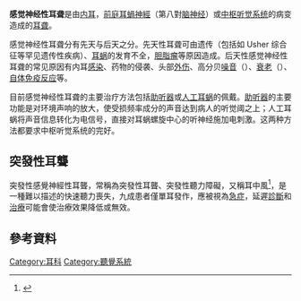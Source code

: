 {{medical}}
{{noteTA
|1=zh-hans:信息;zh-hant:訊息;
|2=zh-hans:信号;zh-hant:訊號;
}}
'''感觉神经性耳聋'''是由[[内耳|内耳]]，[[前庭耳蝸神經|前庭耳蝸神經]]（第八對[[脑神经|脑神经]]）或[[中枢听觉系统|中枢听觉系统]]的病变造成的[[耳聋|耳聋]]。

感觉神经性耳聋分有先天与后天之分。先天性耳聋可由遗传（包括如 Usher 综合征等罕见遗传性疾病）、[[耳蜗|耳蜗]]的发育不全，[[胆脂瘤|胆脂瘤]]等原因造成。后天性感觉神经性耳聋的常见原因有内耳[[感染|感染]]、{{le|耳毒性|Ototoxicity}}药物的侵袭、头部[[外伤|外伤]]、高分贝[[噪音|噪音]]（{{le|噪音性耳聋|Noise-induced hearing loss}}）、[[衰老|衰老]]（{{le|老年性耳聋|Presbycusis}}）、[[自体免疫反应|自体免疫反应]]等。

目前感觉神经性耳聋的主要治疗方法包括[[助听器|助听器]]或[[人工耳蜗|人工耳蜗]]的佩戴。[[助听器|助听器]]的主要功能是对环境声响的放大，使受损频率成分的声音达到病人的听觉阈之上；人工耳蜗将声音信息转化为电信号，直接对耳蜗螺旋中心的听神经施加电刺激。这两种方法都要求中枢听觉系统的完好。

== 突發性耳聾 ==
突發性感覺神經性耳聾，常稱為突發性耳聾、突發性聽力障礙，又稱耳中風<ref>{{Cite web |title=耳中風是什麼？一次了解耳中風症狀、治療以及如何預防 |url=https://kb.commonhealth.com.tw/library/157.html |access-date=2022-01-21 |work=康健知識庫 |language=zh-tw}}</ref>，是一種難以描述的快速聽力喪失，九成患者僅單耳發作，應被視為[[急症|急症]]，延遲[[診斷|診斷]]和[[治療|治療]]可能會使治療效果降低或無效。

== 參考資料 ==
{{reflist}}

{{Diseases of the ear and mastoid process}}
{{Authority control}}
{{med-stub}}

[[Category:耳科|Category:耳科]]
[[Category:聽覺系統|Category:聽覺系統]]